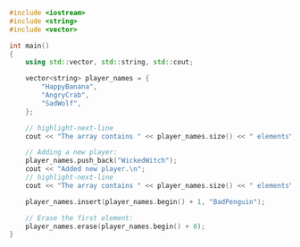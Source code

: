 ```cpp
#include <iostream>
#include <string>
#include <vector>

int main()
{
	using std::vector, std::string, std::cout;

	vector<string> player_names = {
		"HappyBanana",
		"AngryCrab",
		"SadWolf",
	};

	// highlight-next-line
	cout << "The array contains " << player_names.size() << " elements\n";

	// Adding a new player:
	player_names.push_back("WickedWitch");
	cout << "Added new player.\n";
	// highlight-next-line
	cout << "The array contains " << player_names.size() << " elements\n";

	player_names.insert(player_names.begin() + 1, "BadPenguin");

	// Erase the first element:
	player_names.erase(player_names.begin() + 0);
}
```